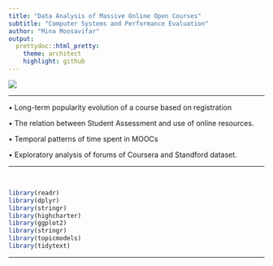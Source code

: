 ```yaml
---
title: "Data Analysis of Massive Online Open Courses"
subtitle: "Computer Systems and Performance Evaluation"
author: "Mina Moosavifar"
output:
  prettydoc::html_pretty:
    theme: architect
    highlight: github
---
```


<div align="center">
<img  src="images/mooc.jpg"  align = 'center'>
</div>



***
<p>
• Long-term popularity evolution of a course based on registration

• The relation between Student Assessment and use of online resources.

• Temporal patterns of time spent in MOOCs

• Exploratory analysis of forums of Coursera and Standford dataset.
</p>
***
<p>

<br>
</p>

```r
library(readr)
library(dplyr)
library(stringr)
library(highcharter)
library(ggplot2)
library(stringr)
library(topicmodels)
library(tidytext)
```
***
